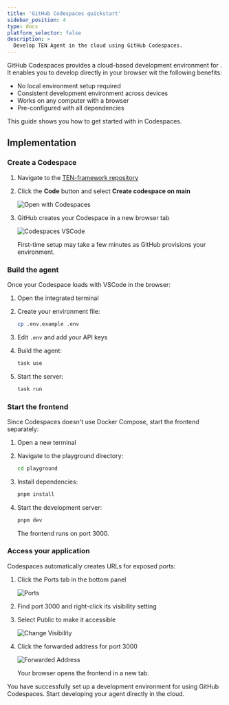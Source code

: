 ```yaml
---
title: 'GitHub Codespaces quickstart'
sidebar_position: 4
type: docs
platform_selector: false
description: >
  Develop TEN Agent in the cloud using GitHub Codespaces.
---
```


GitHub Codespaces provides a cloud-based development environment for <Vpd k="NAME" />. It enables you to develop directly in your browser wit the following benefits: 

- No local environment setup required
- Consistent development environment across devices
- Works on any computer with a browser
- Pre-configured with all dependencies

This guide shows you how to get started with <Vpd k="NAME" /> in Codespaces.

## Implementation

### Create a Codespace

1. Navigate to the [TEN-framework repository](https://github.com/TEN-framework/ten-framework)

2. Click the **Code** button and select **Create codespace on main**

    ![Open with Codespaces](/images/ten-agent/start_codespace.png)

3. GitHub creates your Codespace in a new browser tab

    ![Codespaces VSCode](/images/ten-agent/codespaces-vs-code.png)
    
    First-time setup may take a few minutes as GitHub provisions your environment.

### Build the agent

Once your Codespace loads with VSCode in the browser:

1. Open the integrated terminal

2. Create your environment file:

    ```bash
    cp .env.example .env
    ```

1. Edit `.env` and add your API keys

1. Build the agent:

    ```bash
    task use
    ```

1. Start the server:

    ```bash
    task run
    ```

### Start the frontend

Since Codespaces doesn't use Docker Compose, start the frontend separately:

1. Open a new terminal
1. Navigate to the playground directory:

    ```bash
    cd playground
    ```

1. Install dependencies:
    ```bash
    pnpm install
    ```

1. Start the development server:
    ```bash
    pnpm dev
    ```

    The frontend runs on port 3000.

### Access your application
Codespaces automatically creates URLs for exposed ports:

1. Click the Ports tab in the bottom panel

    ![Ports](/images/ten-agent/codespace_ports.png)

1. Find port 3000 and right-click its visibility setting

1. Select Public to make it accessible

    ![Change Visibility](/images/ten-agent/codespace_visibility.png)

1. Click the forwarded address for port 3000

    ![Forwarded Address](/images/ten-agent/codespace_forwarded_addr.png)

    Your browser opens the frontend in a new tab.

You have successfully set up a development environment for <Vpd k="NAME" /> using GitHub Codespaces. Start developing your agent directly in the cloud. 
